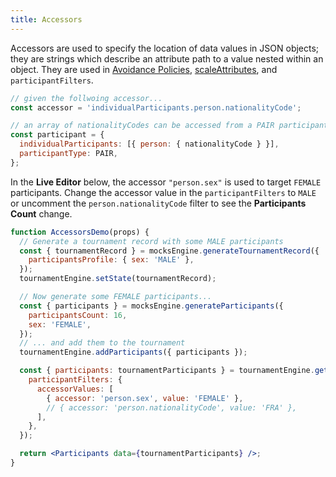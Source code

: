 ```yaml
---
title: Accessors
---
```



Accessors are used to specify the location of data values in JSON objects; they are strings which describe an attribute path to a value nested within an object.
They are used in [Avoidance Policies](/docs/policies/avoidance), [scaleAttributes](/docs/concepts/scaleItems), and `participantFilters`.

```js
// given the follwoing accessor...
const accessor = 'individualParticipants.person.nationalityCode';

// an array of nationalityCodes can be accessed from a PAIR participant
const participant = {
  individualParticipants: [{ person: { nationalityCode } }],
  participantType: PAIR,
};
```

In the **Live Editor** below, the accessor `"person.sex"` is used to target `FEMALE` participants.
Change the accessor value in the `participantFilters` to `MALE` or uncomment the `person.nationalityCode`
filter to see the **Participants Count** change.

```jsx live
function AccessorsDemo(props) {
  // Generate a tournament record with some MALE participants
  const { tournamentRecord } = mocksEngine.generateTournamentRecord({
    participantsProfile: { sex: 'MALE' },
  });
  tournamentEngine.setState(tournamentRecord);

  // Now generate some FEMALE participants...
  const { participants } = mocksEngine.generateParticipants({
    participantsCount: 16,
    sex: 'FEMALE',
  });
  // ... and add them to the tournament
  tournamentEngine.addParticipants({ participants });

  const { participants: tournamentParticipants } = tournamentEngine.getParticipants({
    participantFilters: {
      accessorValues: [
        { accessor: 'person.sex', value: 'FEMALE' },
        // { accessor: 'person.nationalityCode', value: 'FRA' },
      ],
    },
  });

  return <Participants data={tournamentParticipants} />;
}
```
